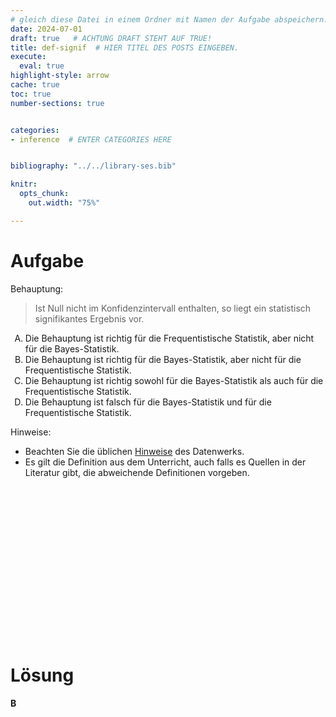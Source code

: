 ```yaml
---
# gleich diese Datei in einem Ordner mit Namen der Aufgabe abspeichern!
date: 2024-07-01
draft: true   # ACHTUNG DRAFT STEHT AUF TRUE!
title: def-signif  # HIER TITEL DES POSTS EINGEBEN.
execute: 
  eval: true 
highlight-style: arrow 
cache: true
toc: true
number-sections: true


categories:
- inference  # ENTER CATEGORIES HERE


bibliography: "../../library-ses.bib"

knitr:
  opts_chunk:
    out.width: "75%"

---
```






# Aufgabe 

Behauptung:


>    Ist Null nicht im Konfidenzintervall enthalten, so liegt ein statistisch signifikantes Ergebnis vor.




A) Die Behauptung ist richtig für die Frequentistische Statistik, aber nicht für die Bayes-Statistik.
B) Die Behauptung ist richtig für die Bayes-Statistik, aber nicht für die  Frequentistische Statistik.
C) Die Behauptung ist richtig sowohl für die Bayes-Statistik als auch für die Frequentistische Statistik.
D) Die Behauptung ist falsch für die Bayes-Statistik und für die Frequentistische Statistik.


Hinweise:


- Beachten Sie die üblichen [Hinweise](https://datenwerk.netlify.app/hinweise) des Datenwerks.
- Es gilt die Definition aus dem Unterricht, auch falls es Quellen in der Literatur gibt, die abweichende Definitionen vorgeben.


</br>
</br>
</br>

</br>
</br>
</br>

</br>
</br>
</br>

</br>
</br>
</br>











# Lösung 


**B**


